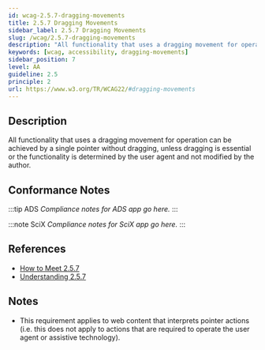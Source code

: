 ```yaml
---
id: wcag-2.5.7-dragging-movements
title: 2.5.7 Dragging Movements
sidebar_label: 2.5.7 Dragging Movements
slug: /wcag/2.5.7-dragging-movements
description: "All functionality that uses a dragging movement for operation can be achieved by a single pointer without dragging, unless dragging is essential or the functionality is determined by the user agent and not modified by the author."
keywords: [wcag, accessibility, dragging-movements]
sidebar_position: 7
level: AA
guideline: 2.5
principle: 2
url: https://www.w3.org/TR/WCAG22/#dragging-movements
---
```


## Description

All functionality that uses a dragging movement for operation can be achieved by a single pointer without dragging, unless dragging is essential or the functionality is determined by the user agent and not modified by the author.

## Conformance Notes

:::tip ADS
_Compliance notes for ADS app go here._
:::

:::note SciX
_Compliance notes for SciX app go here._
:::

## References

- [How to Meet 2.5.7](https://www.w3.org/WAI/WCAG22/quickref/#dragging-movements)
- [Understanding 2.5.7](https://www.w3.org/WAI/WCAG22/Understanding/dragging-movements.html)

## Notes

- This requirement applies to web content that interprets pointer actions (i.e. this does not apply to actions that are required to operate the user agent or assistive technology).
